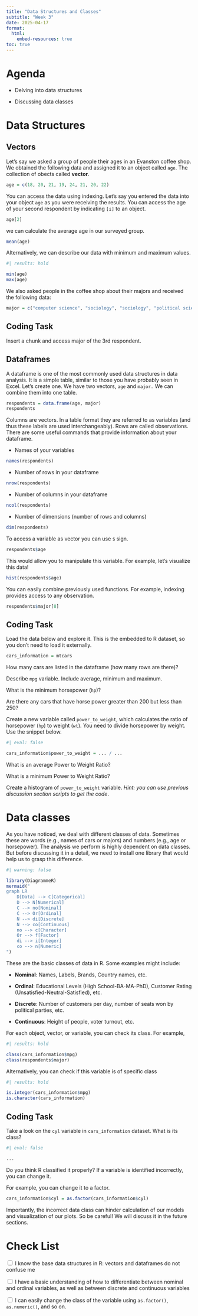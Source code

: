 ```yaml
---
title: "Data Structures and Classes"
subtitle: "Week 3"
date: 2025-04-17
format: 
  html:
    embed-resources: true
toc: true
---
```


# Agenda

-   Delving into data structures

-   Discussing data classes



# Data Structures

## Vectors

Let’s say we asked a group of people their ages in an Evanston coffee shop. We obtained the following data and assigned it to an object called `age`. The collection of obects called **vector**.

```r
age = c(18, 20, 21, 19, 24, 21, 20, 22)
```

You can access the data using indexing. Let’s say you entered the data into your object `age` as you were receiving the results. You can access the age of your second respondent by indicating `[i]` to an object.

```r
age[2]
```
we can calculate the average age in our surveyed group.

```r
mean(age)
```

Alternatively, we can describe our data with minimum and maximum values.

```r
#| results: hold

min(age)
max(age)
```

We also asked people in the coffee shop about their majors and received the following data:

```r
major = c("computer science", "sociology", "sociology", "political science", "political science", "political science", "computer science", "sociology")
```

::: {.callout-tip icon="false"}
## Coding Task

Insert a chunk and access major of the 3rd respondent.

:::


## Dataframes

A dataframe is one of the most commonly used data structures in data analysis. It is a simple table, similar to those you have probably seen in Excel. Let’s create one. We have two vectors, `age` and `major.` We can combine them into one table.

```r
respondents = data.frame(age, major)
respondents
```

Columns are vectors. In a table format they are referred to as variables (and thus these labels are used interchangeably). Rows are called observations. There are some useful commands that provide information about your dataframe.

-   Names of your variables

```r
names(respondents)
```

-   Number of rows in your dataframe

```r
nrow(respondents)
```

-   Number of columns in your dataframe

```r
ncol(respondents)
```

-   Number of dimensions (number of rows and columns)

```r
dim(respondents)
```

To access a variable as vector you can use `$` sign.

```r
respondents$age
```

This would allow you to manipulate this variable. For example, let’s visualize this data!

```r
hist(respondents$age)
```

You can easily combine previously used functions. For example, indexing provides access to any observation.

```r
respondents$major[8]
```

::: {.callout-tip icon="false"}
## Coding Task

Load the data below and explore it. This is the embedded to R dataset, so you don't need to load it externally.

```r
cars_information = mtcars
```

How many cars are listed in the dataframe (how many rows are there)?

Describe `mpg` variable. Include average, minimum and maximum.

What is the minimum horsepower (`hp`)?

Are there any cars that have horse power greater than 200 but less than 250?

Create a new variable called `power_to_weight`, which calculates the ratio of horsepower (`hp`) to weight (`wt`). You need to divide horsepower by weight. Use the snippet below.

```r
#| eval: false

cars_information$power_to_weight = ... / ...
```


What is an average Power to Weight Ratio?

What is a minimum Power to Weight Ratio?

Create a histogram of `power_to_weight` variable. *Hint: you can use previous discussion section scripts to get the code*.

:::

# Data classes

As you have noticed, we deal with different classes of data. Sometimes these are words (e.g., names of cars or majors) and numbers (e.g., age or horsepower). The analysis we perform is highly dependent on data classes. But before discussing it in a detail, we need to install one library that would help us to grasp this difference.

```r
#| warning: false

library(DiagrammeR)
mermaid("
graph LR
    D[Data] --> C[Categorical]
    D --> N[Numerical]
    C --> no[Nominal]
    C --> Or[Ordinal]
    N --> di[Discrete]
    N --> co[Continuous]
    no --> c[Character]
    Or --> f[Factor]
    di --> i[Integer]
    co --> n[Numeric]
")
```

These are the basic classes of data in R. Some examples might include:

-   **Nominal**: Names, Labels, Brands, Country names, etc.

-   **Ordinal**: Educational Levels (High School-BA-MA-PhD), Customer Rating (Unsatisfied-Neutral-Satisfied), etc.

-   **Discrete**: Number of customers per day, number of seats won by political parties, etc. 

-   **Continuous**: Height of people, voter turnout, etc. 

For each object, vector, or variable, you can check its class. For example,

```r
#| results: hold

class(cars_information$mpg)
class(respondents$major)
```

Alternatively, you can check if this variable is of specific class

```r
#| results: hold

is.integer(cars_information$mpg)
is.character(cars_information)
```



::: {.callout-tip icon="false"}
## Coding Task

Take a look on the `cyl` variable in `cars_information` dataset. What is its class?

```r
#| eval: false

...
```

:::

Do you think R classified it properly? If a variable is identified incorrectly, you can change it.

For example, you can change it to a factor.

```r
cars_information$cyl = as.factor(cars_information$cyl)
```

Importantly, the incorrect data class can hinder calculation of our models and visualization of our plots. So be careful! We will discuss it in the future sections. 

# Check List

<input type="checkbox"/> I know the base data structures in R: vectors and dataframes do not confuse me

<input type="checkbox"/> I have a basic understanding of how to differentiate between nominal and ordinal variables, as well as between discrete and continuous variables

<input type="checkbox"/> I can easily change the class of the variable using `as.factor()`, `as.numeric()`, and so on.






